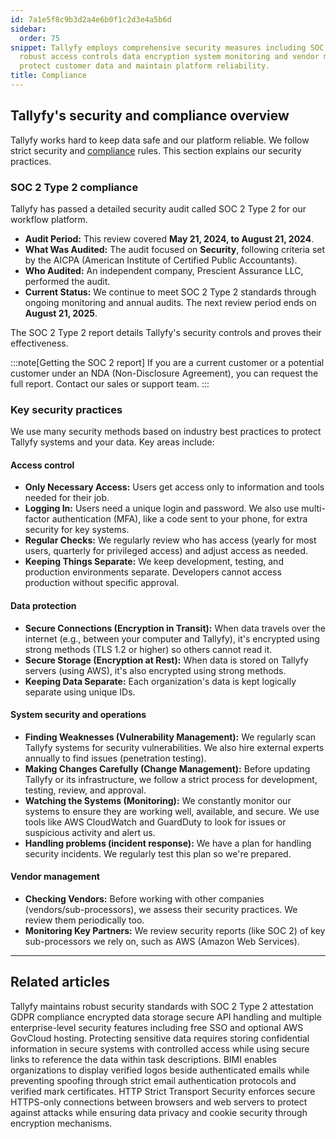 ```yaml
---
id: 7a1e5f8c9b3d2a4e6b0f1c2d3e4a5b6d
sidebar:
  order: 75
snippet: Tallyfy employs comprehensive security measures including SOC 2 Type 2 compliance
  robust access controls data encryption system monitoring and vendor management to
  protect customer data and maintain platform reliability.
title: Compliance
---
```


## Tallyfy's security and compliance overview

Tallyfy works hard to keep data safe and our platform reliable. We follow strict security and [compliance](/products/pro/compliance/) rules. This section explains our security practices.

### SOC 2 Type 2 compliance

Tallyfy has passed a detailed security audit called SOC 2 Type 2 for our workflow platform.

- **Audit Period:** This review covered **May 21, 2024, to August 21, 2024**.
- **What Was Audited:** The audit focused on **Security**, following criteria set by the AICPA (American Institute of Certified Public Accountants).
- **Who Audited:** An independent company, Prescient Assurance LLC, performed the audit.
- **Current Status:** We continue to meet SOC 2 Type 2 standards through ongoing monitoring and annual audits. The next review period ends on **August 21, 2025**.

The SOC 2 Type 2 report details Tallyfy's security controls and proves their effectiveness.

:::note[Getting the SOC 2 report]
If you are a current customer or a potential customer under an NDA (Non-Disclosure Agreement), you can request the full report. Contact our sales or support team.
:::

### Key security practices

We use many security methods based on industry best practices to protect Tallyfy systems and your data. Key areas include:

#### Access control

- **Only Necessary Access:** Users get access only to information and tools needed for their job.
- **Logging In:** Users need a unique login and password. We also use multi-factor authentication (MFA), like a code sent to your phone, for extra security for key systems.
- **Regular Checks:** We regularly review who has access (yearly for most users, quarterly for privileged access) and adjust access as needed.
- **Keeping Things Separate:** We keep development, testing, and production environments separate. Developers cannot access production without specific approval.

#### Data protection

- **Secure Connections (Encryption in Transit):** When data travels over the internet (e.g., between your computer and Tallyfy), it's encrypted using strong methods (TLS 1.2 or higher) so others cannot read it.
- **Secure Storage (Encryption at Rest):** When data is stored on Tallyfy servers (using AWS), it's also encrypted using strong methods.
- **Keeping Data Separate:** Each organization's data is kept logically separate using unique IDs.

#### System security and operations

- **Finding Weaknesses (Vulnerability Management):** We regularly scan Tallyfy systems for security vulnerabilities. We also hire external experts annually to find issues (penetration testing).
- **Making Changes Carefully (Change Management):** Before updating Tallyfy or its infrastructure, we follow a strict process for development, testing, review, and approval.
- **Watching the Systems (Monitoring):** We constantly monitor our systems to ensure they are working well, available, and secure. We use tools like AWS CloudWatch and GuardDuty to look for issues or suspicious activity and alert us.
- **Handling problems (incident response):** We have a plan for handling security incidents. We regularly test this plan so we're prepared.

#### Vendor management

- **Checking Vendors:** Before working with other companies (vendors/sub-processors), we assess their security practices. We review them periodically too.
- **Monitoring Key Partners:** We review security reports (like SOC 2) of key sub-processors we rely on, such as AWS (Amazon Web Services).

---


## Related articles
<CardGrid>
<LinkTitleCard header="<b>Miscellaneous > Terms & legals</b>" href="/products/pro/miscellaneous/terms-legals/" > Tallyfy maintains robust security standards with SOC 2 Type 2 attestation GDPR compliance encrypted data storage secure API handling and multiple enterprise-level security features including free SSO and optional AWS GovCloud hosting. </LinkTitleCard>
<LinkTitleCard header="<b>Tracking And Tasks > Protect sensitive data</b>" href="/products/pro/tracking-and-tasks/how-can-i-protect-sensitive-data-in-tallyfy/" > Protecting sensitive data requires storing confidential information in secure systems with controlled access while using secure links to reference the data within task descriptions. </LinkTitleCard>
<LinkTitleCard header="<b>Compliance > Understanding BIMI compliance for Tallyfy emails</b>" href="/products/pro/compliance/bimi-compliance/" > BIMI enables organizations to display verified logos beside authenticated emails while preventing spoofing through strict email authentication protocols and verified mark certificates. </LinkTitleCard>
<LinkTitleCard header="<b>Compliance > How Tallyfy uses HTTP Strict Transport Security (HSTS)</b>" href="/products/pro/compliance/hsts-compliance/" > HTTP Strict Transport Security enforces secure HTTPS-only connections between browsers and web servers to protect against attacks while ensuring data privacy and cookie security through encryption mechanisms. </LinkTitleCard>
</CardGrid>